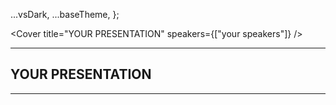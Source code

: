 

  ...vsDark,
  ...baseTheme,
};

<Cover
  title="YOUR PRESENTATION"
  speakers={["your speakers"]}
/>

---

## YOUR PRESENTATION

---

<Back title="YOUR PRESENTATION" />
